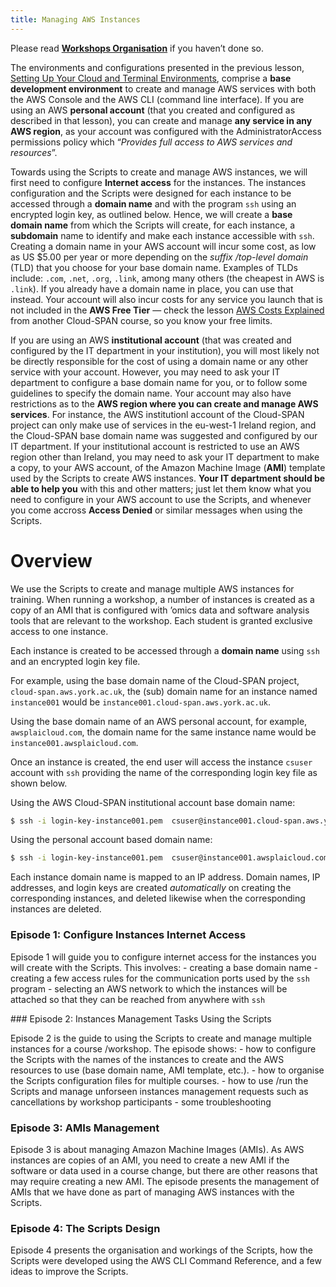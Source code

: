 ```yaml
---
title: Managing AWS Instances
---
```

Please read **[Workshops Organisation](/index.qmd#course-overview)** if you haven't done so.


The environments and configurations presented in the previous lesson, [Setting Up Your Cloud and Terminal Environments](/docs/lesson01-setting-work-envs/index.qmd), comprise a **base development environment** to create and manage AWS services with both the AWS Console and the AWS CLI (command line interface). If you are using an AWS **personal account** (that you created and configured as described in that lesson), you can create and manage **any service in any AWS region**, as your account was configured with the AdministratorAccess permissions policy which "*Provides full access to AWS services and resources*". 

Towards using the Scripts to create and manage AWS instances, we will first need to configure **Internet access** for the instances. The instances configuration and the Scripts were designed for each instance to be accessed through a **domain name** and with the program `ssh` using an encrypted login key, as outlined below. Hence, we will create a **base domain name** from which the Scripts will create, for each instance, a **subdomain** name to identify and make each instance accessible with `ssh`. Creating a domain name in your AWS account will incur some cost, as low as US $5.00 per year or more depending on the  *suffix /top-level domain* (TLD) that you choose for your base domain name. Examples of TLDs include: `.com`, `.net`, `.org`, `.link`, among many others (the cheapest in AWS is `.link`). If you already have a domain name in place, you can use that instead. Your account will also incur costs for any service you launch that is not included in the **AWS Free Tier** --- check the lesson [AWS Costs Explained](https://cloud-span.github.io/create-aws-instance-3-costs-explained/) from another Cloud-SPAN course, so you know your free limits. 

If you are using an AWS **institutional account** (that was created and configured by the IT department in your institution), you will most likely not be directly responsible for the cost of using a domain name or any other service with your account. However, you may need to ask your IT department to configure a base domain name for you, or to follow some guidelines to specify the domain name. Your account may also have restrictions as to the **AWS region where you can create and manage AWS services**. For instance, the AWS institutionl account of the Cloud-SPAN project can only make use of services in the eu-west-1 Ireland region, and the Cloud-SPAN base domain name was suggested and configured by our IT department. If your institutional account is restricted to use an AWS region other than Ireland, you may need to ask your IT department to make a copy, to your AWS account, of the Amazon Machine Image (**AMI**) template used by the Scripts to create AWS instances. **Your IT department should be able to help you** with this and other matters; just let them know what you need to configure in your AWS account to use the Scripts, and whenever you come accross **Access Denied** or similar messages when using the Scripts.

# Overview
We use the Scripts to create and manage multiple AWS instances for training. When running a workshop, a number of instances is created as a copy of an AMI that is configured with ‘omics data and software analysis tools that are relevant to the workshop.  Each student is granted exclusive access to one instance.

Each instance is created to be accessed through a **domain name** using `ssh` and an encrypted login key file. 

For example, using the base domain name of the Cloud-SPAN project, `cloud-span.aws.york.ac.uk`, the (sub) domain name for an instance named `instance001` would be `instance001.cloud-span.aws.york.ac.uk`.

Using the base domain name of an AWS personal account, for example, `awsplaicloud.com`, the domain name for the same instance name would be `instance001.awsplaicloud.com`.

Once an instance is created, the end user will access the instance `csuser` account with `ssh` providing the name of the corresponding login key file as shown below.

Using the AWS Cloud-SPAN institutional account base domain name:
``` .bash
$ ssh -i login-key-instance001.pem  csuser@instance001.cloud-span.aws.york.ac.uk     ### -i stands for identity file
```


Using the personal account based domain name:
``` .bash
$ ssh -i login-key-instance001.pem  csuser@instance001.awsplaicloud.com              
```

Each instance domain name is mapped to an IP address. Domain names, IP addresses, and login keys are created *automatically* on creating the corresponding instances, and deleted likewise when the corresponding instances are deleted.

### Episode 1: Configure Instances Internet Access

Episode 1 will guide you to configure internet access for the instances you will create with the Scripts. This involves:
- creating a base domain name 
- creating a few access rules for the communication ports used by the `ssh` program
- selecting an AWS network to which the instances will be attached so that they can be reached from anywhere with `ssh`

 <!-- this reference is to a section in a another page file is right -- don't delete [Create a Base Domain Name](01-configure-instances-internet-access#1-create-a-base-domain-name). -->
### Episode 2: Instances Management Tasks Using the Scripts

Episode 2 is the guide to using the Scripts to create and manage multiple instances for a course /workshop. The episode shows:
- how to configure the Scripts with the names of the instances to create and the AWS resources to use (base domain name, AMI template, etc.).
- how to organise the Scripts configuration files for multiple courses. 
- how to use /run the Scripts and manage unforseen instances management requests such as cancellations by workshop participants
- some troubleshooting

### Episode 3: AMIs Management

Episode 3 is about managing Amazon Machine Images (AMIs). As AWS instances are copies of an AMI, you need to create a new AMI if the software or data used in a course change, but there are other reasons that may require creating a new AMI. The episode presents the management of AMIs that we have done as part of managing AWS instances with the Scripts.

### Episode 4: The Scripts Design

Episode 4 presents the organisation and workings of the Scripts, how the Scripts were developed using the AWS CLI Command Reference, and a few ideas to improve the Scripts.

